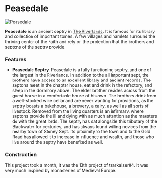 

# Peasedale

<Image
  src="https://cdn.sanity.io/images/1as7cn02/production/2c9f58a942d873ba2a73874b4de5c2b0a78a7a9e-1920x1017.jpg?w=976&h=350&fit=crop&crop=center&auto=format"
  alt="Peasedale"
  width={976}
  height={350}
/>

<ProjectDetails
  floatRight
  region="Riverlands"
  house="Septry"
  type="Miscellaneous"
  status="Completed"
  warp="undefined"
  projectLead="tsarkaiser84"
  dateStarted="June 3, 2016"
  dateCompleted="June 3, 2016"
/>

**Peasedale** is an ancient septry in [The Riverlands](https://westeroscraft.com/wiki/riverlands). It is famous for its library and collection of important tomes. A few villages and hamlets surround the thriving center of the Faith and rely on the protection that the brothers and septons of the septry provide.

### Features

- **Peasedale Septry,** Peasedale is a fully functioning septry, and one of the largest in the Riverlands. In addition to the all important sept, the brothers have access to an excellent library and ancient records. The septons meet in the chapter house, eat and drink in the refectory, and sleep in the dormitory above. The elder brother resides across from the guest house in a comfortable house of his own. The brothers drink from a well-stocked wine cellar and are never wanting for provisions, as the septry boasts a bakehouse, a brewery, a dairy, as well as all sorts of livestock. Removed from the living quarters is an infirmary, where septons provide the ill and dying with as much attention as the maesters do with the great lords. The septry has sat alongside this tributary of the Blackwater for centuries, and has always found willing novices from the nearby town of Stoney Sept. Its proximity to the town and to the Gold Road has allowed it to increase in influence and wealth, and those who live around the septry have benefited as well.

### Construction

This project took a month, it was the 13th project of tsarkaiser84. It was very much inspired by monasteries of Medieval Europe.

